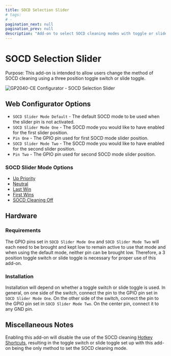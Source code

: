 ```yaml
---
title: SOCD Selection Slider
# tags:
# -
pagination_next: null
pagination_prev: null
description: "Add-on to select SOCD cleaning modes with toggle or slide switch"
---
```


# SOCD Selection Slider

Purpose: This add-on is intended to allow users change the method of SOCD cleaning using a three position toggle switch or slide toggle.

![GP2040-CE Configurator - SOCD Selection Slider](../assets/images/gpc-add-ons-socd-slider.png)

## Web Configurator Options

- `SOCD Slider Mode Default` - The default SOCD mode to be used when the slider pin is not activated.
- `SOCD Slider Mode One` - The SOCD mode you would like to have enabled for the first slider position.
- `Pin One` - The GPIO pin used for first SOCD mode slider position.
- `SOCD Slider Mode Two` - The SOCD mode you would like to have enabled for the second slider position.
- `Pin Two` - The GPIO pin used for second SOCD mode slider position.

### SOCD Slider Mode Options

- [Up Priority](../hotkeys.mdx#socd-up-priority)
- [Neutral](../hotkeys.mdx#socd-neutral)
- [Last Win](../hotkeys.mdx#socd-last-win)
- [First Wins](../hotkeys.mdx#socd-first-wins)
- [SOCD Cleaning Off](../hotkeys.mdx#socd-cleaning-off)

## Hardware

### Requirements

The GPIO pins set in `SOCD Slider Mode One` and `SOCD Slider Mode Two` will each need to be brought and kept low to remain active to use that mode and when using the default mode, neither pin can be brought low. Therefore, a 3 position toggle switch or slide toggle is necessary for proper use of this add-on.

### Installation

Installation will depend on whether a toggle switch or slide toggle is used. In general, on one side of the switch, connect the pin to the GPIO pin set in `SOCD Slider Mode One`. On the other side of the switch, connect the pin to the GPIO pin set in `SOCD Slider Mode Two`. On the center pin, connect it to any GND pin.

## Miscellaneous Notes

Enabling this add-on will disable the use of the SOCD cleaning [Hotkey Shortcuts](../hotkeys.mdx), resulting in the toggle switch or slide toggle set up with this add-on being the only method to set the SOCD cleaning mode.
